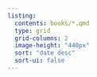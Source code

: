 ```yaml
---
listing:
  contents: books/*.qmd
  type: grid
  grid-columns: 2
  image-height: "440px"
  sort: "date desc"
  sort-ui: false
---
```


